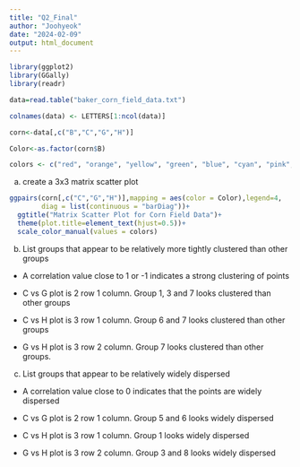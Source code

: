 ```yaml
---
title: "Q2_Final"
author: "Joohyeok"
date: "2024-02-09"
output: html_document
---
```


```r
library(ggplot2)
library(GGally)
library(readr)

data=read.table("baker_corn_field_data.txt")

colnames(data) <- LETTERS[1:ncol(data)]

corn<-data[,c("B","C","G","H")]

Color<-as.factor(corn$B)

colors <- c("red", "orange", "yellow", "green", "blue", "cyan", "pink", "brown")

```

a) create a 3x3 matrix scatter plot
```r
ggpairs(corn[,c("C","G","H")],mapping = aes(color = Color),legend=4,
        diag = list(continuous = "barDiag"))+
  ggtitle("Matrix Scatter Plot for Corn Field Data")+
  theme(plot.title=element_text(hjust=0.5))+
  scale_color_manual(values = colors)

```

b) List groups that appear to be relatively more tightly clustered than other groups

- A correlation value close to 1 or -1 indicates a strong clustering of points

- C vs G plot is 2 row 1 column. Group 1, 3 and 7 looks clustered than other groups
- C vs H plot is 3 row 1 column. Group 6 and 7 looks clustered than other groups
- G vs H plot is 3 row 2 column. Group 7 looks clustered than other groups.

c) List groups that appear to be relatively widely dispersed

- A correlation value close to 0 indicates that the points are widely dispersed

- C vs G plot is 2 row 1 column. Group 5 and 6 looks widely dispersed
- C vs H plot is 3 row 1 column. Group 1 looks widely dispersed
- G vs H plot is 3 row 2 column. Group 3 and 8 looks widely dispersed

